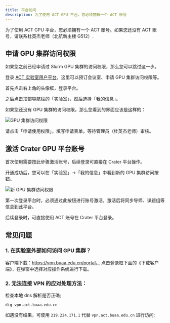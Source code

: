 ```yaml
---
title: 平台访问
description: 为了使用 ACT GPU 平台，您必须拥有一个 ACT 账号
---
```


为了使用 ACT GPU 平台，您必须拥有一个 ACT 账号。如果您还没有 ACT 账号，请联系杜英杰老师（北航新主楼 G512）.

## 申请 GPU 集群访问权限

<Callout>

如果您之前已经申请过 Slurm GPU 集群的访问权限，那么您可以跳过这一步。

</Callout>

登录 [ACT 实验室用户平台](https://user.act.buaa.edu.cn/)，这里可以预订会议室、申请 GPU 集群访问权限等。

首先点击右上角的头像框，登录平台。

之后点击顶部导航栏的「实验室」，然后选择「我的信息」。

如果您还没有 GPU 集群的访问权限，那么您看到的界面应该是这样的：

![GPU 集群访问权限](./images/no-access-to-gpu.webp)

请点击「申请使用权限」，填写申请表单，等待管理员（杜英杰老师）审核。

## 激活 Crater GPU 平台账号

<Callout>

首次使用需要按此步骤激活账号，后续登录可直接在 Crater 平台操作。

</Callout>

开通成功后，您可以在「实验室」->「我的信息」中看到新的 GPU 集群访问按钮。

![新 GPU 集群访问权限](./images/new-access-to-gpu.webp)

第一次登录平台时，必须通过此按钮进行账号激活，激活后将同步导师、课题组等信息到此平台。

后续登录时，可直接使用 ACT 账号在 Crater 平台登录。

## 常见问题

### 1. 在实验室外部如何访问 GPU 集群？

客户端下载：https://vpn.buaa.edu.cn/portal，
点击登录框下面的《下载客户端》，在弹窗中选择对应操作系统进行下载。

### 2. 无法连接 VPN 的应对处理方法：

检查本地 dns 解析是否正确;

```
dig vpn.act.buaa.edu.cn
```

如遇没有结果，可使用 `219.224.171.1` 代替 `vpn.act.buaa.edu.cn` 进行访问;
